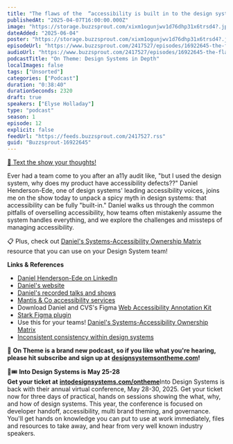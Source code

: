 ```yaml
---
title: "The flaws of the  “accessibility is built in to the design system” argument, with Daniel Henderson-Ede — #12"
publishedAt: "2025-04-07T16:00:00.000Z"
image: "https://storage.buzzsprout.com/xixm1ogunjwv1d76dhp31x6trsd4?.jpg"
dateAdded: "2025-06-04"
poster: "https://storage.buzzsprout.com/xixm1ogunjwv1d76dhp31x6trsd4?.jpg"
episodeUrl: "https://www.buzzsprout.com/2417527/episodes/16922645-the-flaws-of-the-accessibility-is-built-in-to-the-design-system-argument-with-daniel-henderson-ede-12.mp3"
audioUrl: "https://www.buzzsprout.com/2417527/episodes/16922645-the-flaws-of-the-accessibility-is-built-in-to-the-design-system-argument-with-daniel-henderson-ede-12.mp3"
podcastTitle: "On Theme: Design Systems in Depth"
localImages: false
tags: ["Unsorted"]
categories: ["Podcast"]
duration: "0:38:40"
durationSeconds: 2320
draft: true
speakers: ["Elyse Holladay"]
type: "podcast"
season: 1
episode: 12
explicit: false
feedUrl: "https://feeds.buzzsprout.com/2417527.rss"
guid: "Buzzsprout-16922645"
---
```

[📲 Text the show your thoughts!](https://www.buzzsprout.com/twilio/text_messages/2417527/open_sms)

Ever had a team come to you after an a11y audit like, "but I used the design system, why does my product have accessibility defects??" Daniel Henderson-Ede, one of design systems' leading accessibility voices, joins me on the show today to unpack a spicy myth in design systems: that accessibility can be fully "built-in." Daniel walks us through the common pitfalls of overselling accessibility, how teams often mistakenly assume the system handles everything, and we explore the challenges and missteps of managing accessibility.

📋 Plus, check out [Daniel's Systems-Accessibility Ownership Matrix](https://mantisandco.com/resources/tools/systems-accessibility-ownership-matrix) resource that you can use on your Design System team!

**Links & References**

-   [Daniel Henderson-Ede on LinkedIn](https://www.linkedin.com/in/danhendersonede/)
-   [Daniel's website](https://daniel.hendersonede.com/)
-   [Daniel's recorded talks and shows](https://daniel.hendersonede.com/talks/)
-   [Mantis & Co accessibility services](https://mantisandco.com/expertise#product-accessibility-design-support)
-   Download Daniel and CVS's Figma [Web Accessibility Annotation Kit](https://www.figma.com/community/file/1311421011482282592)
-   [Stark Figma plugin](https://www.figma.com/community/plugin/732603254453395948/stark-contrast-accessibility-checker)
-   Use this for your teams! [Daniel's Systems-Accessibility Ownership Matrix](https://mantisandco.com/resources/tools/systems-accessibility-ownership-matrix)
-   [Inconsistent consistency within design systems](https://mantisandco.com/resources/articles/inconsistent-consistency-within-design-systems)

💖 **On Theme is a brand new podcast, so if you like what you're hearing, please hit subscribe and sign up at** [**designsystemsontheme.com**](http://designsystemsontheme.com/)**!**

🎨🎟️ **Into Design Systems is May 25-28  
Get your ticket at** [**intodesignsystems.com/ontheme**](http://intodesignsystems.com/ontheme)Into Design Systems is back with their annual virtual conference, May 28-30, 2025. Get your ticket now for three days of practical, hands on sessions showing the what, why, and how of design systems. This year, the conference is focused on developer handoff, accessibility, multi brand theming, and governance. You'll get hands on knowledge you can put to use at work immediately, files and resources to take away, and hear from very well known industry speakers.
